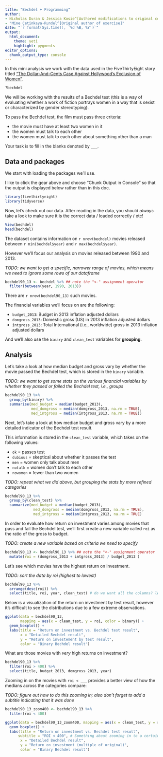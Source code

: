 ```yaml
---
title: "Bechdel + Programming"
author:
- Nicholas Duran & Jessica Kosie^[Authored modifications to original code]
- "Mine Çetinkaya-Rundel^[Original author of exercise]"
date: "`r format(Sys.time(), '%d %B, %Y')`"
output:
  html_document:
    theme: yeti
    highlight: pygments
editor_options: 
  chunk_output_type: console
---
```


In this mini analysis we work with the data used in the FiveThirtyEight story titled ["The Dollar-And-Cents Case Against Hollywood's Exclusion of Women"](https://fivethirtyeight.com/features/the-dollar-and-cents-case-against-hollywoods-exclusion-of-women/).

```r

?bechdel

```

We will be working with the results of a Bechdel test (this is a way of evaluating whether a work of fiction portrays women in a way that is sexist or characterized by gender stereotyping). 

To pass the Bechdel test, the film must pass three criteria:

  * the movie must have at least two women in it
  * the women must talk to each other
  * the women must talk to each other about something other than a man

Your task is to fill in the blanks denoted by `___`.

## Data and packages

We start with loading the packages we'll use.

I like to click the gear above and choose "Chunk Output in Console" so that the output is displayed below rather than in this doc. 

```r
library(fivethirtyeight)
library(tidyverse)
```

Now, let's check out our data. After reading in the data, you should *always* take a look to make sure it is the correct data / loaded correctly / etc!

```r

View(bechdel)
head(bechdel)

```

The dataset contains information on `r nrow(bechdel)` movies released between `r min(bechdel$year)` and `r max(bechdel$year)`.

However we'll focus our analysis on movies released between 1990 and 2013.

*TODO: we want to get a specific, narrower range of movies, which means we need to ignore some rows of our dataframe*

```r
bechdel90_13 <- bechdel %>% ## note the "<-" assignment operator
  filter(between(year, 1990, 2013))
```

There are `r nrow(bechdel90_13)` such movies.

The financial variables we'll focus on are the following:

-   `budget_2013`: Budget in 2013 inflation adjusted dollars
-   `domgross_2013`: Domestic gross (US) in 2013 inflation adjusted dollars
-   `intgross_2013`: Total International (i.e., worldwide) gross in 2013 inflation adjusted dollars

And we'll also use the `binary` and `clean_test` variables for **grouping**.

## Analysis

Let's take a look at how median budget and gross vary by whether the movie passed the Bechdel test, which is stored in the `binary` variable.

*TODO: we want to get some stats on the various financial variables by whether they passed or failed the Bechdel test, i.e., groups*

```r
bechdel90_13 %>%
  group_by(binary) %>%
  summarise(med_budget = median(budget_2013),
            med_domgross = median(domgross_2013, na.rm = TRUE),
            med_intgross = median(intgross_2013, na.rm = TRUE))
```

Next, let's take a look at how median budget and gross vary by a more detailed indicator of the Bechdel test result.

This information is stored in the `clean_test` variable, which takes on the following values:

-   `ok` = passes test
-   `dubious` = skeptical about whether it passes the test
-   `men` = women only talk about men
-   `notalk` = women don't talk to each other
-   `nowomen` = fewer than two women

*TODO: repeat what we did above, but grouping the stats by more refined categories*

```r
bechdel90_13 %>%
  group_by(clean_test) %>%
  summarize(med_budget = median(budget_2013), 
             med_domgross = median(domgross_2013, na.rm = TRUE),
             med_intgross = median(intgross_2013, na.rm = TRUE)                )
```

In order to evaluate how return on investment varies among movies that pass and fail the Bechdel test, we'll first create a new variable called `roi` as the ratio of the gross to budget.

*TODO: create a new variable based on criteria we need to specify*

```r
bechdel90_13 <- bechdel90_13 %>% ## note the "<-" assignment operator
  mutate(roi = (domgross_2013 + intgross_2013) / budget_2013 )
```

Let's see which movies have the highest return on investment.

*TODO: sort the data by roi (highest to lowest)*

```r
bechdel90_13 %>%
  arrange(desc(roi)) %>% 
  select(title, roi, year, clean_test) # do we want all the columns? let's return the columns that are most important here
```

Below is a visualization of the return on investment by test result, however it's difficult to see the distributions due to a few extreme observations.

```r
ggplot(data = bechdel90_13, 
       mapping = aes(x = clean_test, y = roi, color = binary)) +
  geom_boxplot() +
  labs(title = "Return on investment vs. Bechdel test result",
       x = "Detailed Bechdel result",
       y = "Return on investement by test result",
       color = "Binary Bechdel result")
```

What are those movies with *very* high returns on investment?

```r
bechdel90_13 %>%
  filter(roi > 400) %>%
  select(title, budget_2013, domgross_2013, year)
```

Zooming in on the movies with `roi < ___` provides a better view of how the medians across the categories compare:

*TODO: figure out how to do this zooming in; also don't forget to add a subtitle indicating that it was done*

```r
bechdel90_13_zoom400 <- bechdel90_13 %>%
  filter(roi < 400) 

ggplot(data = bechdel90_13_zoom400, mapping = aes(x = clean_test, y = roi, color = binary)) +
  geom_boxplot() +
  labs(title = "Return on investment vs. Bechdel test result",
      subtitle = "ROI < 400", # Something about zooming in to a certain level
       x = "Detailed Bechdel result",
       y = "Return on investment (multiple of original)",
       color = "Binary Bechdel result") 
```
